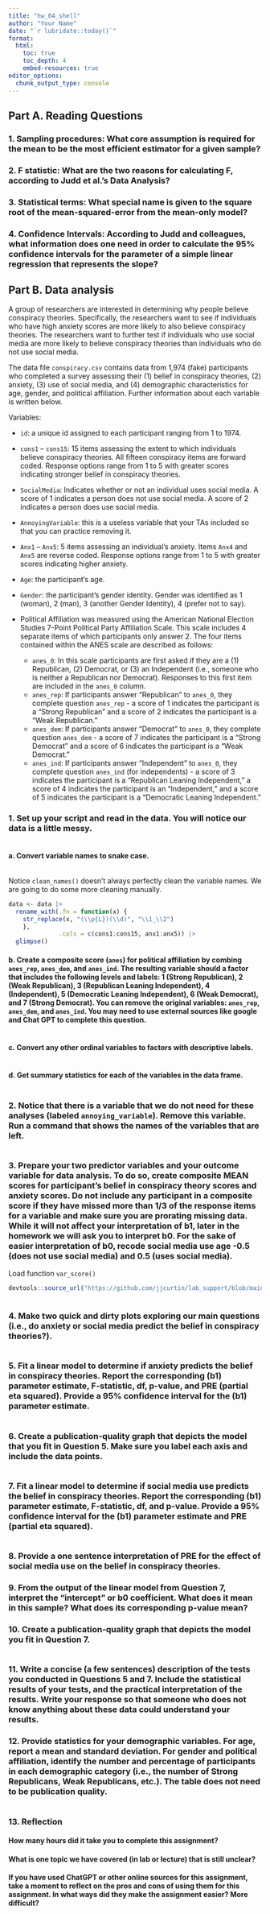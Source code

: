 ```yaml
---
title: "hw_04_shell" 
author: "Your Name" 
date: "`r lubridate::today()`"
format: 
  html:
    toc: true 
    toc_depth: 4
    embed-resources: true
editor_options: 
  chunk_output_type: console
---
```


## Part A. Reading Questions


### 1.	Sampling procedures: What core assumption is required for the mean to be the most efficient estimator for a given sample? 


### 2.	F statistic: What are the two reasons for calculating F, according to Judd et al.’s Data Analysis? 


### 3.	Statistical terms: What special name is given to the square root of the mean-squared-error from the mean-only model? 


### 4.	Confidence Intervals: According to Judd and colleagues, what information does one need in order to calculate the 95% confidence intervals for the parameter of a simple linear regression that represents the slope?



## Part B. Data analysis

A group of researchers are interested in determining why people believe conspiracy theories. Specifically, the researchers want to see if individuals who have high anxiety scores are more likely to also believe conspiracy theories. The researchers want to further test if individuals who use social media are more likely to believe conspiracy theories than individuals who do not use social media.   

The data file `conspiracy.csv` contains data from 1,974 (fake) participants who completed a survey assessing their (1) belief in conspiracy theories, (2) anxiety, (3) use of social media, and (4) demographic characteristics for age, gender, and political affiliation. Further information about each variable is written below.    

Variables:   

- `id`: a unique id assigned to each participant ranging from 1 to 1974.
- `cons1` – `cons15`: 15 items assessing the extent to which individuals believe conspiracy theories. All fifteen conspiracy items are forward coded. Response options range from 1 to 5 with greater scores indicating stronger belief in conspiracy theories.
- `SocialMedia`: Indicates whether or not an individual uses social media. A score of 1 indicates a person does not use social media. A score of 2 indicates a person does use social media.
- `AnnoyingVariable`: this is a useless variable that your TAs included so that you can practice removing it.
- `Anx1` – `Anx5`: 5 items assessing an individual’s anxiety. Items `Anx4` and `Anx5` are reverse coded. Response options range from 1 to 5 with greater scores indicating higher anxiety.
- `Age`: the participant’s age.
- `Gender`: the participant’s gender identity. Gender was identified as 1 (woman), 2 (man), 3 (another Gender Identity), 4 (prefer not to say).  
- Political Affiliation was measured using the American National Election Studies 7-Point Political Party Affiliation Scale. This scale includes 4 separate items of which participants only answer 2. The four items contained within the ANES scale are described as follows: 

    - `anes_0`: In this scale participants are first asked if they are a (1) Republican, (2) Democrat, or (3) an Independent (i.e., someone who is neither a Republican nor Democrat). Responses to this first item are included in the `anes_0` column.
    - `anes_rep`: If participants answer “Republican” to `anes_0`, they complete question `anes_rep` - a score of 1 indicates the participant is a “Strong Republican” and a score of 2 indicates the participant is a “Weak Republican.”
    - `anes_dem`: If participants answer “Democrat” to `anes_0`, they complete question `anes_dem` - a score of 7 indicates the participant is a “Strong Democrat” and a score of 6 indicates the participant is a “Weak Democrat.”
    - `anes_ind`: If participants answer “Independent” to `anes_0`, they complete question `anes_ind` (for independents) - a score of 3 indicates the participant is a “Republican Leaning Independent,” a score of 4 indicates the participant is an “Independent,” and a score of 5 indicates the participant is a “Democratic Leaning Independent.”


### 1.	Set up your script and read in the data. You will notice our data is a little messy. 

``` r

```

#### a. Convert variable names to snake case.

``` r

```

Notice `clean_names()` doesn't always perfectly clean the variable names. We are going to do some more cleaning manually.
```r
data <- data |> 
  rename_with(.fn = function(x) {
    str_replace(x, "(\\p{L})(\\d)", "\\1_\\2")
    }, 
              .cols = c(cons1:cons15, anx1:anx5)) |> 
  glimpse()
```

#### b. Create a composite score (`anes`) for political affiliation by combing `anes_rep`, `anes_dem`, and `anes_ind`. The resulting variable should a factor that includes the following levels and labels: 1 (Strong Republican), 2 (Weak Republican), 3 (Republican Leaning Independent), 4 (Independent), 5 (Democratic Leaning Independent), 6 (Weak Democrat), and 7 (Strong Democrat). You can remove the original variables: `anes_rep`, `anes_dem`, and `anes_ind`. You may need to use external sources like google and Chat GPT to complete this question.

```r

```


#### c. Convert any other ordinal variables to factors with descriptive labels.   

```r

```

#### d. Get summary statistics for each of the variables in the data frame. 

```r

```


### 2.	Notice that there is a variable that we do not need for these analyses (labeled `annoying_variable`). Remove this variable. Run a command that shows the names of the variables that are left. 

```r

```


### 3.	Prepare your two predictor variables and your outcome variable for data analysis. To do so, create composite MEAN scores for participant’s belief in conspiracy theory scores and anxiety scores. Do not include any participant in a composite score if they have missed more than 1/3 of the response items for a variable and make sure you are prorating missing data. While it will not affect your interpretation of b1, later in the homework we will ask you to interpret b0. For the sake of easier interpretation of b0, recode social media use age -0.5 (does not use social media) and 0.5 (uses social media).

Load function `var_score()`
```r
devtools::source_url("https://github.com/jjcurtin/lab_support/blob/main/var_score.R?raw=true")
```

```r

```

### 4.	Make two quick and dirty plots exploring our main questions (i.e., do anxiety or social media predict the belief in conspiracy theories?).

```r

```

### 5.	Fit a linear model to determine if anxiety predicts the belief in conspiracy theories. Report the corresponding (b1) parameter estimate, F-statistic, df, p-value, and PRE (partial eta squared). Provide a 95% confidence interval for the (b1) parameter estimate. 

```r

```

### 6.	Create a publication-quality graph that depicts the model that you fit in Question 5. Make sure you label each axis and include the data points. 

```r

```

### 7.	Fit a linear model to determine if social media use predicts the belief in conspiracy theories. Report the corresponding (b1) parameter estimate, F-statistic, df, and p-value. Provide a 95% confidence interval for the (b1) parameter estimate and PRE (partial eta squared). 

```r

```

### 8.  Provide a one sentence interpretation of PRE for the effect of social media use on the belief in conspiracy theories. 


### 9.	From the output of the linear model from Question 7, interpret the “intercept” or b0 coefficient. What does it mean in this sample? What does its corresponding p-value mean?


### 10.	Create a publication-quality graph that depicts the model you fit in Question 7. 

```r

```


### 11.	Write a concise (a few sentences) description of the tests you conducted in Questions 5 and 7. Include the statistical results of your tests, and the practical interpretation of the results. Write your response so that someone who does not know anything about these data could understand your results.


### 12.	Provide statistics for your demographic variables. For age, report a mean and standard deviation. For gender and political affiliation, identify the number and percentage of participants in each demographic category (i.e., the number of Strong Republicans, Weak Republicans, etc.). The table does not need to be publication quality.

```r

```

### 13. Reflection

#### How many hours did it take you to complete this assignment?

#### What is one topic we have covered (in lab or lecture) that is still unclear?

#### If you have used ChatGPT or other online sources for this assignment, take a moment to reflect on the pros and cons of using them for this assignment. In what ways did they make the assignment easier? More difficult?
